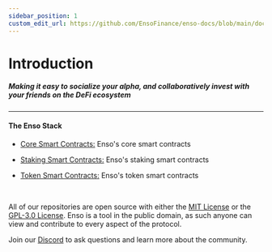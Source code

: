 ```yaml
---
sidebar_position: 1
custom_edit_url: https://github.com/EnsoFinance/enso-docs/blob/main/docs/intro.mdx
---
```


# Introduction

##### Making it easy to socialize your alpha, and collaboratively invest with your friends on the DeFi ecosystem

---

#### The Enso Stack

- [Core Smart Contracts:](../docs/smart-contracts/core/overview) Enso's core smart contracts

- [Staking Smart Contracts:](../docs/smart-contracts/staking/staking) Enso's staking smart contracts

- [Token Smart Contracts:](../docs/smart-contracts/token/token-contract) Enso's token smart contracts

<br />

<!-- **[enso stack diagram goes here]** -->

All of our repositories are open source with either the [MIT License](https://opensource.org/licenses/MIT) or the [GPL-3.0 License](https://www.gnu.org/licenses/gpl-3.0.en.html).
Enso is a tool in the public domain, as such anyone can view and contribute to every aspect of the protocol.

Join our [Discord](http://enso.finance/discord) to ask questions and learn more about the community.
